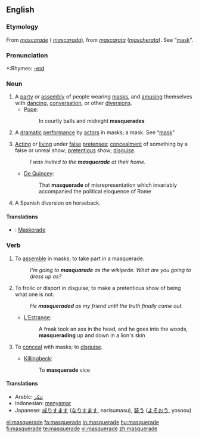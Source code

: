 {{wikipedia|dab=masquerade}}
==English==

===Etymology===
From {{F.}} ''[[mascarade]]'' ({{Sp.}} ''[[mascarada]]''), from {{It.}} ''[[mascarata]]'' (''[[mascherata]]''). See “[[mask]]”.

===Pronunciation===
*:Rhymes: [[Rhymes:English:-eɪd|-eɪd]]

===Noun===
{{en-noun}}

# A [[party]] or [[assembly]] of people wearing [[mask]]s, and [[amusing]] themselves with [[dancing]], [[conversation]], or other [[diversions]].
#*[[Pope]]:
#*:In courtly balls and midnight '''masquerades'''
# {{obsolete}} A [[dramatic]] [[performance]] by [[actor]]s in masks; a mask. See “[[mask]]”
# [[acting|Acting]] or [[living]] under [[false]] [[pretense]]s; [[concealment]] of something by a false or unreal show; [[pretentious]] show; [[disguise]].
#:''I was invited to the '''masquerade''' at their home.''
#*[[De Quincey]]:
#*:That '''masquerade''' of misrepresentation which invariably accompanied the political eloquence of Rome
# A Spanish diversion on horseback.

====Translations====
{{checktrans-top}}
*{{ttbc|German}}: [[Maskerade]] {{f}}
{{checktrans-mid}}
{{checktrans-bottom}}

===Verb===
{{en-verb|masquerades|masquerading|masqueraded}}

# {{intransitive}} To [[assemble]] in masks; to take part in a masquerade.
#:''I'm going to '''masquarade''' as the wikipede.  What are you going to dress up as?''
# {{intransitive}} To frolic or disport in disguise; to make a pretentious show of being what one is not.
#:''He '''masqueraded''' as my friend until the truth finally came out.''
#*[[L'Estrange]]:
#*:A freak took an ass in the head, and he goes into the woods, '''masquerading''' up and down in a lion's skin
# {{transitive}} To [[conceal]] with masks; to [[disguise]].
#*[[Killingbeck]]:
#*:To '''masquerade''' vice

====Translations====
{{trans-top|to conceal with masks}}
*Arabic: [[تنكر]]
*Indonesian: [[samar|menyamar]]
*Japanese: [[成りすます]] ([[なりすます]], narisumasu), [[装う]] ([[よそおう]], yosoou)
{{trans-mid}}
{{trans-bottom}}

[[el:masquerade]]
[[fa:masquerade]]
[[io:masquerade]]
[[hu:masquerade]]
[[fi:masquerade]]
[[te:masquerade]]
[[vi:masquerade]]
[[zh:masquerade]]